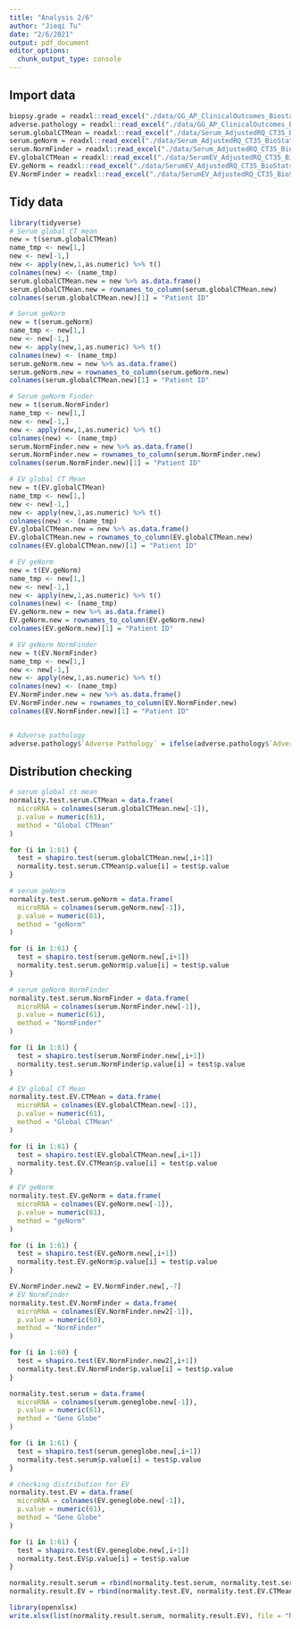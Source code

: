 ```yaml
---
title: "Analysis 2/6"
author: "Jieqi Tu"
date: "2/6/2021"
output: pdf_document
editor_options: 
  chunk_output_type: console
---
```


## Import data
```r
biopsy.grade = readxl::read_excel("./data/GG_AP_ClinicalOutcomes_Biostats.xlsx", sheet = "Biopsy Grade Group")
adverse.pathology = readxl::read_excel("./data/GG_AP_ClinicalOutcomes_Biostats.xlsx", sheet = "Adverse Pathology")
serum.globalCTMean = readxl::read_excel("./data/Serum_AdjustedRQ_CT35_BioStats.xlsx", sheet = "GlobalCTMean RQ")
serum.geNorm = readxl::read_excel("./data/Serum_AdjustedRQ_CT35_BioStats.xlsx", sheet = "geNorm RQ")
serum.NormFinder = readxl::read_excel("./data/Serum_AdjustedRQ_CT35_BioStats.xlsx", sheet = "geNorm NormFinder RQ")
EV.globalCTMean = readxl::read_excel("./data/SerumEV_AdjustedRQ_CT35_BioStats.xlsx", sheet = "GlobalCTMean RQ")
EV.geNorm = readxl::read_excel("./data/SerumEV_AdjustedRQ_CT35_BioStats.xlsx", sheet = "geNorm RQ")
EV.NormFinder = readxl::read_excel("./data/SerumEV_AdjustedRQ_CT35_BioStats.xlsx", sheet = "geNorm NormFinder RQ")
```

## Tidy data
```r
library(tidyverse)
# Serum global CT mean
new = t(serum.globalCTMean)
name_tmp <- new[1,]
new <- new[-1,]
new <- apply(new,1,as.numeric) %>% t()
colnames(new) <- (name_tmp)
serum.globalCTMean.new = new %>% as.data.frame()
serum.globalCTMean.new = rownames_to_column(serum.globalCTMean.new)
colnames(serum.globalCTMean.new)[1] = "Patient ID"

# Serum geNorm
new = t(serum.geNorm)
name_tmp <- new[1,]
new <- new[-1,]
new <- apply(new,1,as.numeric) %>% t()
colnames(new) <- (name_tmp)
serum.geNorm.new = new %>% as.data.frame()
serum.geNorm.new = rownames_to_column(serum.geNorm.new)
colnames(serum.globalCTMean.new)[1] = "Patient ID"

# Serum geNorm Finder
new = t(serum.NormFinder)
name_tmp <- new[1,]
new <- new[-1,]
new <- apply(new,1,as.numeric) %>% t()
colnames(new) <- (name_tmp)
serum.NormFinder.new = new %>% as.data.frame()
serum.NormFinder.new = rownames_to_column(serum.NormFinder.new)
colnames(serum.NormFinder.new)[1] = "Patient ID"

# EV global CT Mean
new = t(EV.globalCTMean)
name_tmp <- new[1,]
new <- new[-1,]
new <- apply(new,1,as.numeric) %>% t()
colnames(new) <- (name_tmp)
EV.globalCTMean.new = new %>% as.data.frame()
EV.globalCTMean.new = rownames_to_column(EV.globalCTMean.new)
colnames(EV.globalCTMean.new)[1] = "Patient ID"

# EV geNorm
new = t(EV.geNorm)
name_tmp <- new[1,]
new <- new[-1,]
new <- apply(new,1,as.numeric) %>% t()
colnames(new) <- (name_tmp)
EV.geNorm.new = new %>% as.data.frame()
EV.geNorm.new = rownames_to_column(EV.geNorm.new)
colnames(EV.geNorm.new)[1] = "Patient ID"

# EV geNorm NormFinder
new = t(EV.NormFinder)
name_tmp <- new[1,]
new <- new[-1,]
new <- apply(new,1,as.numeric) %>% t()
colnames(new) <- (name_tmp)
EV.NormFinder.new = new %>% as.data.frame()
EV.NormFinder.new = rownames_to_column(EV.NormFinder.new)
colnames(EV.NormFinder.new)[1] = "Patient ID"


# Adverse pathology
adverse.pathology$`Adverse Pathology` = ifelse(adverse.pathology$`Adverse Pathology` == "99", NA, adverse.pathology$`Adverse Pathology`)
```

## Distribution checking
```r
# serum global ct mean
normality.test.serum.CTMean = data.frame(
  microRNA = colnames(serum.globalCTMean.new[-1]),
  p.value = numeric(61),
  method = "Global CTMean"
)

for (i in 1:61) {
  test = shapiro.test(serum.globalCTMean.new[,i+1])
  normality.test.serum.CTMean$p.value[i] = test$p.value
}

# serum geNorm
normality.test.serum.geNorm = data.frame(
  microRNA = colnames(serum.geNorm.new[-1]),
  p.value = numeric(61),
  method = "geNorm"
)

for (i in 1:61) {
  test = shapiro.test(serum.geNorm.new[,i+1])
  normality.test.serum.geNorm$p.value[i] = test$p.value
}

# serum geNorm NormFinder
normality.test.serum.NormFinder = data.frame(
  microRNA = colnames(serum.NormFinder.new[-1]),
  p.value = numeric(61),
  method = "NormFinder"
)

for (i in 1:61) {
  test = shapiro.test(serum.NormFinder.new[,i+1])
  normality.test.serum.NormFinder$p.value[i] = test$p.value
}

# EV global CT Mean
normality.test.EV.CTMean = data.frame(
  microRNA = colnames(EV.globalCTMean.new[-1]),
  p.value = numeric(61),
  method = "Global CTMean"
)

for (i in 1:61) {
  test = shapiro.test(EV.globalCTMean.new[,i+1])
  normality.test.EV.CTMean$p.value[i] = test$p.value
}

# EV geNorm
normality.test.EV.geNorm = data.frame(
  microRNA = colnames(EV.geNorm.new[-1]),
  p.value = numeric(61),
  method = "geNorm"
)

for (i in 1:61) {
  test = shapiro.test(EV.geNorm.new[,i+1])
  normality.test.EV.geNorm$p.value[i] = test$p.value
}

EV.NormFinder.new2 = EV.NormFinder.new[,-7]
# EV NormFinder
normality.test.EV.NormFinder = data.frame(
  microRNA = colnames(EV.NormFinder.new2[-1]),
  p.value = numeric(60),
  method = "NormFinder"
)

for (i in 1:60) {
  test = shapiro.test(EV.NormFinder.new2[,i+1])
  normality.test.EV.NormFinder$p.value[i] = test$p.value
}

normality.test.serum = data.frame(
  microRNA = colnames(serum.geneglobe.new[-1]),
  p.value = numeric(61),
  method = "Gene Globe"
)

for (i in 1:61) {
  test = shapiro.test(serum.geneglobe.new[,i+1])
  normality.test.serum$p.value[i] = test$p.value
}

# checking distribution for EV
normality.test.EV = data.frame(
  microRNA = colnames(EV.geneglobe.new[-1]),
  p.value = numeric(61),
  method = "Gene Globe"
)

for (i in 1:61) {
  test = shapiro.test(EV.geneglobe.new[,i+1])
  normality.test.EV$p.value[i] = test$p.value
}

normality.result.serum = rbind(normality.test.serum, normality.test.serum.CTMean, normality.test.serum.geNorm, normality.test.serum.NormFinder)
normality.result.EV = rbind(normality.test.EV, normality.test.EV.CTMean, normality.test.EV.geNorm, normality.test.EV.NormFinder)

library(openxlsx)
write.xlsx(list(normality.result.serum, normality.result.EV), file = "Normality test results.xlsx")
```

